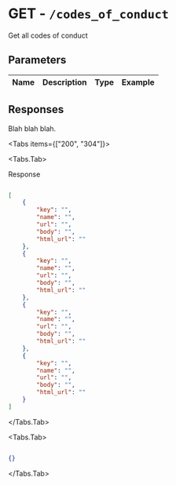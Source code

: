 
# GET - `/codes_of_conduct`

Get all codes of conduct

## Parameters

| Name | Description | Type | Example |
| :---- | :---- | :---- | :---- |

## Responses

Blah blah blah.

<Tabs items={["200", "304"]}>

<Tabs.Tab>

Response

```json

[
    {
        "key": "",
        "name": "",
        "url": "",
        "body": "",
        "html_url": ""
    },
    {
        "key": "",
        "name": "",
        "url": "",
        "body": "",
        "html_url": ""
    },
    {
        "key": "",
        "name": "",
        "url": "",
        "body": "",
        "html_url": ""
    },
    {
        "key": "",
        "name": "",
        "url": "",
        "body": "",
        "html_url": ""
    }
]

```

</Tabs.Tab>

<Tabs.Tab>



```json

{}

```

</Tabs.Tab>

</Tabs>